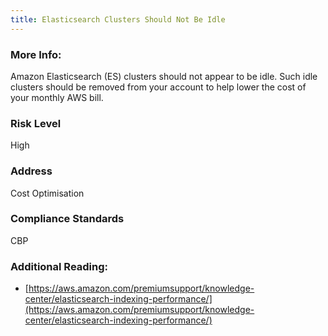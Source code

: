 ```yaml
---
title: Elasticsearch Clusters Should Not Be Idle
---
```


### More Info:

Amazon Elasticsearch (ES) clusters should not appear to be idle. Such idle clusters should be removed from your account to help lower the cost of your monthly AWS bill.

### Risk Level

High

### Address

Cost Optimisation

### Compliance Standards

CBP

### Additional Reading:

- [https://aws.amazon.com/premiumsupport/knowledge-center/elasticsearch-indexing-performance/](https://aws.amazon.com/premiumsupport/knowledge-center/elasticsearch-indexing-performance/)
